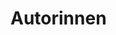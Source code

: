
# Autorinnen

<PersonCard
  name="Victoria Boeck"
  email="victoria.boeck@ts.berlin"
  description="Victoria Boeck ist Transformationsmanagerin für Verwaltungsinnovation beim CityLAB Berlin, einem Projekt der Technologiestiftung Berlin. Dort begleitet sie diverse Innovationsprojekte mit der Berliner Verwaltung. Früher hat sie für mehrere Jahre die Open Data Informationsstelle geleitet, ein Unterstützungsangebot der Technologiestiftung Berlin für die Berliner Verwaltung."
  imageUrl="/img/tori.webp"
/>

<PersonCard
  name="Jenny Huang"
  email="jenny.huang@ts.berlin"
  description="Als Referentin der Leitung unterstützt Jenny Huang das Team bei der strategischen Positionierung des CityLAB. Jenny hat internationale Sicherheitspolitik studiert und neben zahlreichen Stationen in internationalen Organisationen mehrere Jahre im Public Affairs-Bereich gearbeitet."
  imageUrl="/img/jenny.webp"
/>